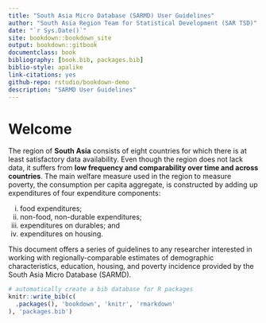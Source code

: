 --- 
title: "South Asia Micro Database (SARMD) User Guidelines"
author: "South Asia Region Team for Statistical Development (SAR TSD)"
date: "`r Sys.Date()`"
site: bookdown::bookdown_site
output: bookdown::gitbook
documentclass: book
bibliography: [book.bib, packages.bib]
biblio-style: apalike
link-citations: yes
github-repo: rstudio/bookdown-demo
description: "SARMD User Guidelines"
---

# Welcome

The region of **South Asia** consists of eight countries for which there is at least satisfactory data
availability. Even though the region does not lack data, it suffers from **low frequency and comparability
over time and across countries**. The main welfare measure used in the region to measure poverty, the
consumption per capita aggregate, is constructed by adding up expenditures of four expenditure components:

(i) food expenditures; 
(ii) non-food, non-durable expenditures; 
(iii) expenditures on durables; and
(iv) expenditures on housing. 

This document offers a series of guidelines to any researcher interested in
working with regionally-comparable estimates of demographic characteristics, education, housing, and
poverty incidence provided by the South Asia Micro Database (SARMD).

```{r include=FALSE}
# automatically create a bib database for R packages
knitr::write_bib(c(
  .packages(), 'bookdown', 'knitr', 'rmarkdown'
), 'packages.bib')
```
